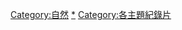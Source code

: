 {{Cat main}}
{{CategoryTOC}}
[[Category:自然|Category:自然]]
[[Category:自然科學題材作品|*]]
[[Category:各主題紀錄片|Category:各主題紀錄片]]